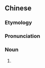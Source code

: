 {{also|记性儿}}
==Chinese==
{{zh-forms|s=记性儿|type=21}}

===Etymology===
{{zh-compound|記性|兒|[[memory]]|''diminutive suffix''}}

===Pronunciation===
{{zh-pron
|m=jìxìngr
|cat=n
}}

===Noun===
{{zh-noun}}

# {{zh-erhua form of}}